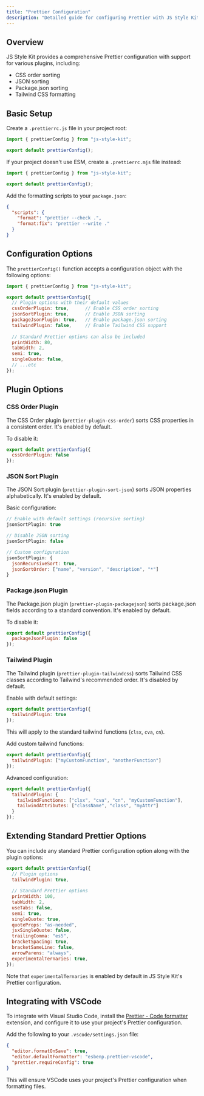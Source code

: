 ```yaml
---
title: "Prettier Configuration"
description: "Detailed guide for configuring Prettier with JS Style Kit"
---
```


## Overview

JS Style Kit provides a comprehensive Prettier configuration with support for various plugins, including:
- CSS order sorting
- JSON sorting
- Package.json sorting
- Tailwind CSS formatting

## Basic Setup

Create a `.prettierrc.js` file in your project root:

```js
import { prettierConfig } from "js-style-kit";

export default prettierConfig();
```

If your project doesn't use ESM, create a `.prettierrc.mjs` file instead:

```js
import { prettierConfig } from "js-style-kit";

export default prettierConfig();
```

Add the formatting scripts to your `package.json`:

```json
{
  "scripts": {
    "format": "prettier --check .",
    "format:fix": "prettier --write ."
  }
}
```

## Configuration Options

The `prettierConfig()` function accepts a configuration object with the following options:

```js
import { prettierConfig } from "js-style-kit";

export default prettierConfig({
  // Plugin options with their default values
  cssOrderPlugin: true,      // Enable CSS order sorting
  jsonSortPlugin: true,      // Enable JSON sorting
  packageJsonPlugin: true,   // Enable package.json sorting
  tailwindPlugin: false,     // Enable Tailwind CSS support
  
  // Standard Prettier options can also be included
  printWidth: 80,
  tabWidth: 2,
  semi: true,
  singleQuote: false,
  // ...etc
});
```

## Plugin Options

### CSS Order Plugin

The CSS Order plugin (`prettier-plugin-css-order`) sorts CSS properties in a consistent order. It's enabled by default.

To disable it:

```js
export default prettierConfig({
  cssOrderPlugin: false
});
```

### JSON Sort Plugin

The JSON Sort plugin (`prettier-plugin-sort-json`) sorts JSON properties alphabetically. It's enabled by default.

Basic configuration:

```js
// Enable with default settings (recursive sorting)
jsonSortPlugin: true

// Disable JSON sorting
jsonSortPlugin: false

// Custom configuration
jsonSortPlugin: {
  jsonRecursiveSort: true,
  jsonSortOrder: ["name", "version", "description", "*"]
}
```

### Package.json Plugin

The Package.json plugin (`prettier-plugin-packagejson`) sorts package.json fields according to a standard convention. It's enabled by default.

To disable it:

```js
export default prettierConfig({
  packageJsonPlugin: false
});
```

### Tailwind Plugin

The Tailwind plugin (`prettier-plugin-tailwindcss`) sorts Tailwind CSS classes according to Tailwind's recommended order. It's disabled by default.

Enable with default settings:

```js
export default prettierConfig({
  tailwindPlugin: true
});
```

This will apply to the standard tailwind functions (`clsx`, `cva`, `cn`).

Add custom tailwind functions:

```js
export default prettierConfig({
  tailwindPlugin: ["myCustomFunction", "anotherFunction"]
});
```

Advanced configuration:

```js
export default prettierConfig({
  tailwindPlugin: {
    tailwindFunctions: ["clsx", "cva", "cn", "myCustomFunction"],
    tailwindAttributes: ["className", "class", "myAttr"]
  }
});
```

## Extending Standard Prettier Options

You can include any standard Prettier configuration option along with the plugin options:

```js
export default prettierConfig({
  // Plugin options
  tailwindPlugin: true,
  
  // Standard Prettier options
  printWidth: 100,
  tabWidth: 2,
  useTabs: false,
  semi: true,
  singleQuote: true,
  quoteProps: "as-needed",
  jsxSingleQuote: false,
  trailingComma: "es5",
  bracketSpacing: true,
  bracketSameLine: false,
  arrowParens: "always",
  experimentalTernaries: true,
});
```

Note that `experimentalTernaries` is enabled by default in JS Style Kit's Prettier configuration.

## Integrating with VSCode

To integrate with Visual Studio Code, install the [Prettier - Code formatter](https://marketplace.visualstudio.com/items?itemName=esbenp.prettier-vscode) extension, and configure it to use your project's Prettier configuration.

Add the following to your `.vscode/settings.json` file:

```json
{
  "editor.formatOnSave": true,
  "editor.defaultFormatter": "esbenp.prettier-vscode",
  "prettier.requireConfig": true
}
```

This will ensure VSCode uses your project's Prettier configuration when formatting files.
